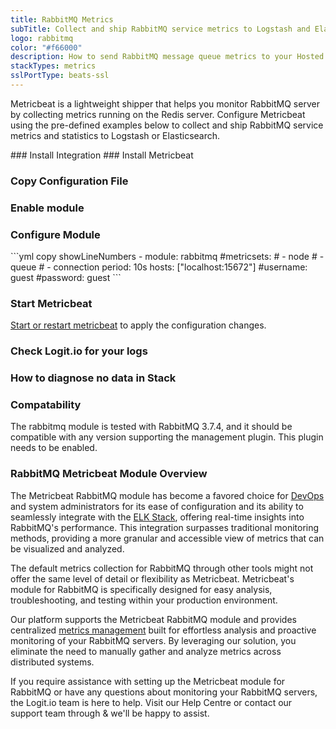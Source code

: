 ```yaml
---
title: RabbitMQ Metrics
subTitle: Collect and ship RabbitMQ service metrics to Logstash and Elasticsearch
logo: rabbitmq
color: "#f66000"
description: How to send RabbitMQ message queue metrics to your Hosted ELK Logstash instance. Configure Metricbeat to send RabbitMQ metrics to Logstash or Elasticsearch.
stackTypes: metrics
sslPortType: beats-ssl
---
```


Metricbeat is a lightweight shipper that helps you monitor RabbitMQ server 
by collecting metrics running on the Redis server. Configure Metricbeat 
using the pre-defined examples below to collect and ship RabbitMQ 
service metrics and statistics to Logstash or Elasticsearch.

<Steps>
  ### Install Integration
  <InstallIntegration/>
  ### Install Metricbeat

  <InstallBeat beatname="metricbeat" />

  ### Copy Configuration File

  <MetricbeatOutput />

  ### Enable module

  <EnableMetricbeatModule module="rabbitmq" />

  ### Configure Module

  <ConfigureMetricbeatModule module="rabbitmq">
    ```yml copy showLineNumbers
    - module: rabbitmq
      #metricsets:
      #  - node
      #  - queue
      #  - connection
      period: 10s
      hosts: ["localhost:15672"]
      #username: guest
      #password: guest
    ```
  </ConfigureMetricbeatModule>

  ### Start Metricbeat

  [Start or restart metricbeat](https://www.elastic.co/guide/en/beats/metricbeat/master/metricbeat-starting.html) 
  to apply the configuration changes.

  ### Check Logit.io for your logs
  <LaunchStack stackType="metrics" utmMedium="logs" utmCampaign="rabbitmq_metricbeat" source="metrics_rabbitmq" />

  ### How to diagnose no data in Stack

  <DiagnoseNoData />

  ### Compatability

  The rabbitmq module is tested with RabbitMQ 3.7.4, and it should be compatible with any version supporting the management 
  plugin. This plugin needs to be enabled.

</Steps>

### RabbitMQ Metricbeat Module Overview

The Metricbeat RabbitMQ module has become a favored choice for [DevOps](https://logit.io/blog/post/what-is-devops/) and system 
administrators for its ease of configuration and its ability to seamlessly integrate with the [ELK Stack](https://logit.io/blog/post/elk-stack-guide/), 
offering real-time insights into RabbitMQ's performance. This integration surpasses traditional monitoring methods, providing a 
more granular and accessible view of metrics that can be visualized and analyzed.

The default metrics collection for RabbitMQ through other tools might not offer the same level of detail or flexibility as Metricbeat. 
Metricbeat's module for RabbitMQ is specifically designed for easy analysis, troubleshooting, and testing within your production environment.

Our platform supports the Metricbeat RabbitMQ module and provides centralized [metrics management](https://logit.io/platform/metrics/metrics-management/) 
built for effortless analysis and proactive monitoring of your RabbitMQ servers. By leveraging our solution, you eliminate the need to 
manually gather and analyze metrics across distributed systems.

If you require assistance with setting up the Metricbeat module for RabbitMQ or have any questions about monitoring your RabbitMQ servers, 
the Logit.io team is here to help. Visit our Help Centre or contact our support team through <IntercomButton text="live chat" /> 
& we'll be happy to assist.